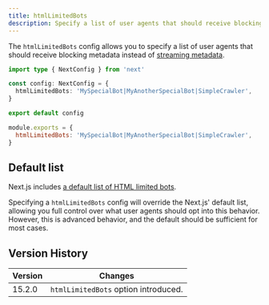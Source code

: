 ```yaml
---
title: htmlLimitedBots
description: Specify a list of user agents that should receive blocking metadata.
---
```


The `htmlLimitedBots` config allows you to specify a list of user agents that should receive blocking metadata instead of [streaming metadata](/docs/app/api-reference/functions/generate-metadata#streaming-metadata).

```ts filename="next.config.ts" switcher
import type { NextConfig } from 'next'

const config: NextConfig = {
  htmlLimitedBots: 'MySpecialBot|MyAnotherSpecialBot|SimpleCrawler',
}

export default config
```

```js filename="next.config.js" switcher
module.exports = {
  htmlLimitedBots: 'MySpecialBot|MyAnotherSpecialBot|SimpleCrawler',
}
```

## Default list

Next.js includes [a default list of HTML limited bots](https://github.com/vercel/next.js/blob/canary/packages/next/src/shared/lib/router/utils/html-bots.ts).

Specifying a `htmlLimitedBots` config will override the Next.js' default list, allowing you full control over what user agents should opt into this behavior. However, this is advanced behavior, and the default should be sufficient for most cases.

## Version History

| Version | Changes                              |
| ------- | ------------------------------------ |
| 15.2.0  | `htmlLimitedBots` option introduced. |
